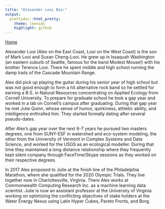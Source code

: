 ```yaml
---
title: "Alexander Looi Bio:"
output:
  prettydoc::html_pretty:
    theme: leonids
    highlight: github
---
```


[Home](https://looixiv.github.io/Wedding.html)

Alexander Looi (Alex on the East Coast, Looi on the West Coast) is the son of Mark Looi and Susan Cheng-Looi. He grew up in Issaquah Washington (an eastern suburb of Seattle, famous for the band Modest Mouse!) with his brother Terence Looi. There he spent middle and high school running the damp trails of the Cascade Mountain Range.

Alex did pick up playing the guitar during his senior year of high school but was not good enough to form a hit alternative rock band so he settled for earning a B.S. in Natural Resources concentrating on Applied Ecology from Cornell University. To prepare for graduate school he took a gap year and worked in a lab on Cornell's campus after graduating. During that gap year he met Julie Quinn, whose sense of humor, quirkiness, athletic ability, and intelligence enthralled him. They started formally dating after several pseudo-dates.

After Alex's gap year over the next 6-7 years he pursued two masters degrees, one from SUNY-ESF in watershed and eco-system modeling, the other from the University of Vermont in Complex Systems and Data Science, and worked for the USGS as an ecological modeller. During that time they maintained a long distance relationship where they frequently kept silent company through FaceTime/Skype sessions as they worked on their respective degrees. 

In 2017 Alex proposed to Julie at the finish line of the Philadelphia Marathon, where she qualified for the 2020 Olympic Trials. They live together now in Charlottesville, Virginia. There Alex works at Commonwealth Computing Research Inc. as a machine learning data scientist. Julie is now an assistant professor at the University of Virginia working on optimizing the conflicting objectives of stake holders at the Water Energy Nexus using Latin Hyper Cubes, Pareto Fronts, and Borg.